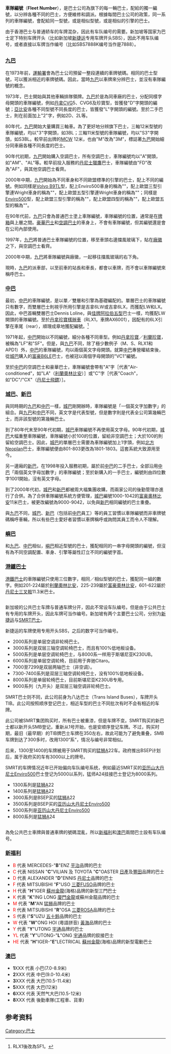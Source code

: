 '''車隊編號'''（'''Fleet Number'''），是巴士公司為旗下的每一輛巴士，配給的獨一編號，以分辨各種不同的巴士，方便維修和調派。根據每間巴士公司的政策，同一系列的車隊編號，會配給同一型號，或是相似型號，或是相似的引擎的巴士。

由于香港巴士与普通轿车的车牌混杂，因此有车队编号的需要。新加坡等国家为巴士定下特别车牌开头（比如新加坡[[新捷运|新捷运]]专用车牌开头SBS），因此不用车队编号，或者直接以车牌当作编号（比如SBS7888K编号当作是7888）。

== {{HK}} ==
===[[九巴|九巴]]===
在1973年前，[[運輸署|運輸署]]會為巴士公司預留一整段連續的車牌號碼。相同的巴士型號，可以獲派相近的車牌號碼。因此，當時[[九巴|九巴]]以車牌來分辨巴士，並沒有車隊編號的概念。

1973年，巴士開始與其他車輛排隊領牌。[[九巴|九巴]]於是為同車廠的巴士，分配同樣字母開頭的車隊編號，例如[[丹拿_(英國)|丹拿]]CVG5、CVG6及珍寶型，皆獲發"D"字開頭的編號；[[亞比安|亞比安]]各種不同型號不同長度的巴士，皆獲發"L"字開頭的編號。至於二手巴士，則在前面加上"2"字，例如2D、2L等。

80年代，[[九巴|九巴]]開始大量購買三軸車。為了更好地分辨旗下巴士，三軸12米型號的車隊編號，均以"3"字開頭，如3BL；三軸11米型號的車隊編號，均以"S3"字開頭，如S3BL。較早前出牌的[[MCW|MCW]] 12米，也由"M"改為"3M"，標誌著[[九巴|九巴]]開始細分同車廠各種不同長度的巴士。

90年代初期，[[九巴|九巴]]開始購入空調巴士，所有空調巴士，車隊編號均以"A"開頭，如"AM"、"AL"等。較早前投入服務的[[丹尼士獵鷹|丹尼士獵鷹]]巴士，車隊編號由"FD"改為"AF"，與其他空調巴士看齊。

2000年中期，[[九巴|九巴]]開始為不同車身和不同歐盟標準的引擎的巴士，配上不同的編號。例如同樣是[[富豪B9TL|Volvo B9TL]]型，配上Enviro500車身的稱為"{{KMB-bm|AVBE}}"，配上歐盟三型引擎連Wright車身的稱為"{{KMB-bm|AVBW}}"，配上歐盟五型引擎連Wright車身的稱為"{{KMB-bm|AVBWU}}"；同樣是[[Enviro500|Enviro500]]型，配上歐盟三型引擎的稱為"{{KMB-bm|ATE}}"，配上歐盟四型的稱為"{{KMB-bm|ATEU}}"，配上歐盟五型的稱為"{{KMB-bm|ATEE}}"。

在90年代前，[[九巴|九巴]]只會為普通巴士塗上車隊編號，車隊編號的位置，通常是在[[牌箱|牌箱]]與上層之間。[[豪華巴士|豪華巴士]]和[[冷馬|空調巴士]]的車身上，不會有車隊編號，但其編號還是會在公司內部使用。

1997年，[[九巴|九巴]]將普通巴士車隊編號的位置，移至車頭右邊擋風玻璃下，貼在[[廠徽|廠徽]]之下，與空調巴士看齊。

2000年中期，[[九巴|九巴]]將車隊編號與廠徽，一起移往擋風玻璃的右下角。

現時，[[九巴|九巴]]的派車部，以至前車的站長和車長，都會以車牌，而不會以車隊編號來稱呼巴士。

===[[中巴|中巴]]===
最初，[[中巴|中巴]]的車隊編號，是以單／雙層和引擎為基礎編配的。單層巴士的車隊編號只有數字，而雙層巴士則視乎所用引擎是吉拿6LW或吉拿6LX，而獲配LW和LX。因此，中巴首輛雙層巴士Dennis Loline，與[[佳牌阿拉伯五型|佳牌阿拉伯五型]]巴士一樣，均獲配LW開頭的車隊編號。至於[[丹拿珍寶|丹拿珍寶]][[樣辦車|樣辦車]]（RLX1，車牌AX6001），因配有的6LX引擎在車尾（rear），順理成章地獲配編號。<ref>RLX1後改為SF1。</ref>

1971年起，[[中巴|中巴]]開始以不同編號，細分各種不同車型。例如[[丹拿珍寶|丹拿珍寶]]／[[利蘭珍寶|利蘭珍寶]]，被稱為"LF"和"SF"。但是，與[[九巴|九巴]]不同，除了極少數例子（M、S、RLX1和APD1）外，[[中巴|中巴]]的車隊編號，均以兩個英文字母開頭。就算[[中巴|中巴]]專營權結束後，從[[城巴|城巴]]購入的[[富豪B6LE|富豪B6LE]]巴士，也被冠以兩個字母開頭的"VC1"編號。

至於[[中巴|中巴]]的空調巴士和豪華巴士，車隊編號會帶有"A"字［代表"Air-conditioned"，如"LA"（[[利蘭奧林比安|利蘭奧林比安]]）］或"C"字［代表"Coach"，如"DC"/"CX"（[[丹尼士飛鏢|丹尼士飛鏢]]）］。

===[[城巴|城巴]]、[[新巴|新巴]]===
與同時期的[[九巴|九巴]]和[[中巴|中巴]]一樣，[[城巴|城巴]]剛開辦時，車隊編號是「一個英文字加數字」的組合。與[[九巴|九巴]]和[[中巴|中巴]]不同，英文字是代表型號，但是數字則是代表全公司第幾輛巴士，而非該型號的第幾輛巴士。

到了80年代末至90年代初期，[[城巴|城巴]]車隊編號不再使用英文字母。90年代初期，[[城巴|城巴]]大幅重整車隊編號，車隊編號小於100的位置，留給非空調巴士；大於100的則留給空調巴士。因此，[[城巴|城巴]]的單層巴士需要為車隊編號加上1字頭，例如[[北方Neoplan|北方Neoplan]]巴士，車隊編號便由801-803更改為1801-1803。這套系統大致源用至今。

另一邊廂的[[新巴|新巴]]，在1998年投入服務初期，屬於前[[中巴|中巴]]的二手巴士，全部沿用[[中巴|中巴]]「兩個英文字母加數字」的車隊編號；至於新購入的一手巴士，編號則由四位數字1001開始，沒有英文字母。

到了2000年代初，[[城巴|城巴]]和[[新巴|新巴]]都被周大福集團收購，而兩家公司的後勤管理亦進行了合併。為了合併車隊編號系統方便管理，[[城巴|城巴]]編號1000-1042的[[富豪奧林比安|富豪奧林比安]]11米巴士，被更改編號為9000-9042，以免與[[新巴|新巴]]相同編號的巴士重疊。

與[[九巴|九巴]]不同，[[城巴|城巴]]、[[新巴|新巴]]（包括前[[中巴|中巴]]員工）等的員工習慣以車隊編號而非車牌號碼稱呼車輛，所以有些巴士愛好者習慣以車牌稱呼或詢問其員工而令人不理解。

===[[嶼巴|嶼巴]]===
和[[九巴|九巴]]、[[中巴|中巴]]相似，[[嶼巴|嶼巴]]相近型號的巴士，獲配相同的一串字母開頭的編號，但沒有為不同空調配置、車身、引擎等屬性訂立不同的編號字首。

===[[港鐵巴士|港鐵巴士]]===
[[港鐵巴士|港鐵巴士]]的車隊編號只使用三位數字，相同／相似型號的巴士，獲配同一組的數字。例如201-224屬於[[利蘭奧林比安|利蘭奧林比安]]，225-239屬於[[富豪奧林比安|富豪奧林比安]]，601-622屬於[[丹尼士三叉戟|丹尼士三叉戟]]11.3米巴士。

=={{SGP}} ==
新加坡的公共巴士车牌与普通车牌分开，因此不常设车队编号。但是由于公共巴士有专用的车牌开头，因此车牌可当作编号。新加坡有两个主要巴士公司，分别为[[新捷运|新捷运]]与[[SMRT巴士|SMRT巴士]]。

新捷运的车牌使用专用开头SBS，之后的数字可当作编号。

* 2000系列是单层空调非轮椅巴士。
* 3000系列是双层三轴空调轮椅巴士，而且有100%低地板设备。
* 5000系列是单层空调轮椅巴士，与8000系一样用于斯堪尼亚K230UB。
* 6000系列是单层空调轮椅，目前用于奔驰Citaro。
* 7000至7299是双层两轴巴士（非空调）。
* 7300-7400系列是双层三轴空调轮椅巴士，没有100%低地板设备。
* 8000系列是单层轮椅巴士，目前斯堪尼亚K230UB专用。
* 9000系列（九开头）是双层三轴空调非轮椅巴士。

SMRT巴士则不同，此公司前身为八达巴士（Trans Island Buses），车牌开头TIB。此公司按照顺序登记巴士，相近车型的巴士不同批次有时不会有相近的车牌。

此公司被SMRT集团购买时，所有巴士被重漆，但是车牌不变。SMRT购买的新巴士都以新开头SMB登记，重新从1号开始，也是安顺序登记车牌。不过，购买时期，最旧（最早期）的TIB牌巴士车牌在350左右，故此可能为了避免重叠，SMB车牌到达了300多时，改用1300“系”，情况与编号非常相似。

后来，1300至1400的车牌被用于SMRT购买的[[猛狮|猛狮]]A22车。政府推出BSEP计划后，属于政府买的车有3000以上的牌号。

SMRT的车牌情况近年已开始偏向车队编号系统，例如最近SMRT买的[[亚历山大丹尼士Enviro500|亚历山大丹尼士Enviro500]]巴士登记为5000以系列，猛师A24挂接巴士登记为8000系列。
* 1300系列是[[猛狮|猛狮]]A22
* 1400系列是[[猛狮|猛狮]]A22
*3000系列是BSEP买的[[猛狮|猛狮]]A22
* 3500系列是BSEP买的[[亚历山大丹尼士Enviro500|亚历山大丹尼士Enviro500]]
* 5000系列是[[亚历山大丹尼士Enviro500|亚历山大丹尼士Enviro500]]
* 8000系列是[[猛狮|猛狮]]A24

== {{MAC}} ==
為免公共巴士車牌與普通車牌的號碼混亂，所以[[澳門新福利公共汽車有限公司|新福利]]和[[澳門公共汽車有限公司|澳巴]]兩間巴士設有车队编号。

=== [[澳門新福利公共汽車有限公司|新福利]] ===
*<font color="#FF0000">B</font> 代表 MERCEDES-"'''B'''"ENZ [[奔驰|平治]]品牌的巴士
*<font color="#FF0000">C</font>  代表 NISSAN "'''C'''"VILIAN  及 TOYOTA "'''C'''"OASTER [[日產|日產]]及[[豐田|豐田]]品牌的巴士
*<font color="#FF0000">D</font> 代表 ALEXANDER "'''D'''"ENNIS [[丹尼士车厂|丹尼士]]品牌的巴士
*<font color="#FF0000">F</font> 代表 MITSUBISHI "'''F'''"USO [[三菱FUSO|三菱FUSO]]品牌的巴士
*<font color="#FF0000">H</font>  代表 "'''H'''"IGER [[蘇州金龍|蘇州金龍]](海格)品牌的新型三門巴士
*<font color="#FF0000">K</font> 代表 "'''K'''"ING LONG [[廈門金龍|廈門金龍]]或蘇州金龍品牌的巴士
*<font color="#FF0000">M</font>  代表 "'''M'''"AN [[猛狮|猛狮]]品牌的巴士
*<font color="#FF0000">R</font>  代表 MITSUBISHI "'''R'''"OSA [[三菱扶桑Rosa|三菱ROSA]]品牌的巴士
*<font color="#FF0000">S</font> 代表 I"'''S'''"UZU [[五十鈴|五十鈴]]品牌的巴士
*<font color="#FF0000">W</font>  代表 "'''W'''"ONG HOI (粵語拼音) [[黃海客车|黃海]]品牌的巴士
*<font color="#FF0000">Y</font>  代表 "'''Y'''"UTONG [[宇通客车|宇通]]品牌的巴士
*<font color="#FF0000">YL</font>  代表 "'''Y'''"UTONG-"'''L'''"ONG [[宇通客车|宇通]]品牌的鉸接巴士
*<font color="#FF0000">HE</font>  代表 "'''H'''"IGER-"'''E'''"LECTRICAL [[蘇州金龍|蘇州金龍]](海格)品牌的新型電動巴士

=== [[澳門公共汽車有限公司|澳巴]] ===
* '''1'''XXX 代表 小巴(7.0-8.9米)
* '''2'''XXX 代表 中巴(9.0-10.4米)
* '''3'''XXX 代表 大巴(10.5-11.4米)
* '''5'''XXX 代表 大巴(12米)
* '''6'''XXX 代表 天然气大巴(10.5-12米)
* '''8'''XXX 代表 後勤車隊(工程車、貨車)

==参考资料==
{{reflist}}

[[Category:巴士|Category:巴士]]